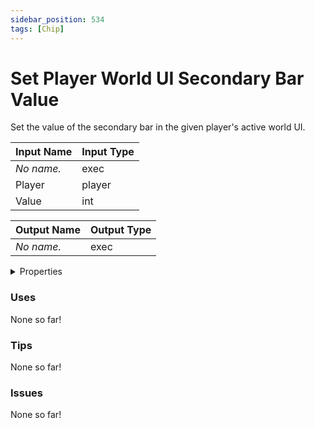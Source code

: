 ```yaml
---
sidebar_position: 534
tags: [Chip]
---
```


# Set Player World UI Secondary Bar Value

Set the value of the secondary bar in the given player's active world UI.




<EsbSvg />

| Input Name | Input Type |
|-----------|-----------|
| *No name.* | exec |
| Player | player |
| Value | int |

| Output Name | Output Type |
|-----------|-----------|
| *No name.* | exec |


<details>
  <summary>Properties</summary>
  <div>
    <div>
    <table>
      <thead>
        <tr>
          <th>Is beta required?</th>
          <th>❌</th>
        </tr>
        <tr>
          <th>Is this chip a trolling risk?</th>
          <th>❌</th>
        </tr>
        <tr>
          <th>Chip UUID</th>
          <th>358e29c5-2aa5-4c9a-a9bf-7a18e1fc3148</th>
        </tr>
      </thead>
    </table>
    </div>
  </div>
</details>

### Uses

None so far!

### Tips

None so far!

### Issues

None so far!